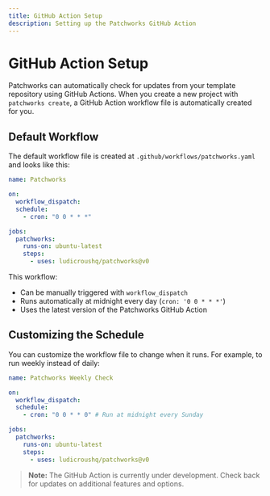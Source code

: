 ```yaml
---
title: GitHub Action Setup
description: Setting up the Patchworks GitHub Action
---
```


# GitHub Action Setup

Patchworks can automatically check for updates from your template repository using GitHub Actions. When you create a new project with `patchworks create`, a GitHub Action workflow file is automatically created for you.

## Default Workflow

The default workflow file is created at `.github/workflows/patchworks.yaml` and looks like this:

```yaml
name: Patchworks

on:
  workflow_dispatch:
  schedule:
    - cron: "0 0 * * *"

jobs:
  patchworks:
    runs-on: ubuntu-latest
    steps:
      - uses: ludicroushq/patchworks@v0
```

This workflow:

- Can be manually triggered with `workflow_dispatch`
- Runs automatically at midnight every day (`cron: '0 0 * * *'`)
- Uses the latest version of the Patchworks GitHub Action

## Customizing the Schedule

You can customize the workflow file to change when it runs. For example, to run weekly instead of daily:

```yaml
name: Patchworks Weekly Check

on:
  workflow_dispatch:
  schedule:
    - cron: "0 0 * * 0" # Run at midnight every Sunday

jobs:
  patchworks:
    runs-on: ubuntu-latest
    steps:
      - uses: ludicroushq/patchworks@v0
```

> **Note:** The GitHub Action is currently under development. Check back for updates on additional features and options.
